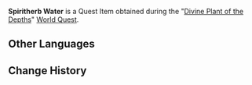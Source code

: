 {{Item Infobox
|id           = 100898
|image        = Item Spiritherb Water.png
|type         = Quest Items
|description  = Crystal-clear water, the ideal source of hydration for the Spiritherb.
|source1      = [[Divine Plant of the Depths]]
}}
'''Spiritherb Water''' is a Quest Item obtained during the "[[Divine Plant of the Depths]]" [[World Quest]].

==Other Languages==
{{Other Languages
|en      = Spiritherb Water
|zhs     = 「灵草」所需的水
|zhs_rm  = "Líng Cǎo" Suǒ Xū de Shuǐ
|zht     = 「靈草」所需的水
|zht_rm  = "Líng Cǎo" Suǒ Xū de Shuǐ
|zh_tl   = Water Required by the "Spiritherb"
|ja      = 「霊草」に必要な水
|ja_rm   = "Reisou" ni Hitsuyou-na Water
|ja_tl   = Water Necessary for the "Spiritherb"
|ko      = 「영초」에 필요한 물
|ko_rm   = 
|ko_tl   = 
|es      = Agua de adivina abisal
|es_tl   = 
|fr      = Eau pour herbe spirituelle
|fr_tl   = Water for Spiritual Herb
|ru      = Вода для волшебной травы
|ru_tl   = 
|th      = Spiritherb Water
|vi      = Nước Cần Cho Linh Thảo
|vi_tl   = 
|de      = Spirituelles Kräuterwasser
|de_tl   = Spiritual Herbal Water
|id      = Air untuk Spiritherb
|id_tl   = Water for Spiritherb
|pt      = Água de Erva Espiritual
|pt_tl   = 
}}

==Change History==
{{Change History|2.1}}